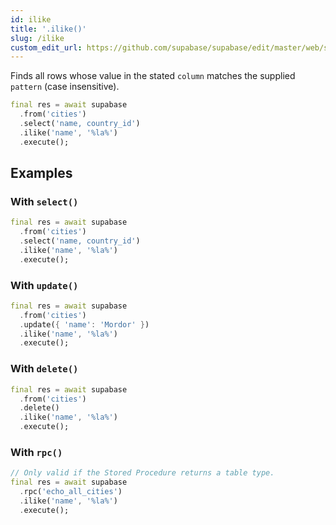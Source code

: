 ```yaml
---
id: ilike
title: '.ilike()'
slug: /ilike
custom_edit_url: https://github.com/supabase/supabase/edit/master/web/spec/supabase_dart_v1_ref.yml
---
```



Finds all rows whose value in the stated `column` matches the supplied `pattern` (case insensitive).

```dart
final res = await supabase
  .from('cities')
  .select('name, country_id')
  .ilike('name', '%la%')
  .execute();
```

## Examples

### With `select()`

```dart
final res = await supabase
  .from('cities')
  .select('name, country_id')
  .ilike('name', '%la%')
  .execute();
```

### With `update()`

```dart
final res = await supabase
  .from('cities')
  .update({ 'name': 'Mordor' })
  .ilike('name', '%la%')
  .execute();
```

### With `delete()`

```dart
final res = await supabase
  .from('cities')
  .delete()
  .ilike('name', '%la%')
  .execute();
```

### With `rpc()`

```dart
// Only valid if the Stored Procedure returns a table type.
final res = await supabase
  .rpc('echo_all_cities')
  .ilike('name', '%la%')
  .execute();
```
